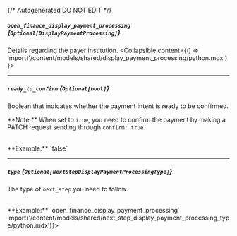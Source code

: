 {/* Autogenerated DO NOT EDIT  */}

##### `open_finance_display_payment_processing` *{`Optional[DisplayPaymentProcessing]`}*
Details regarding the payer institution.
<Collapsible content={() => import('/content/models/shared/display_payment_processing/python.mdx')}>
</Collapsible>

---
##### `ready_to_confirm` *{`Optional[bool]`}*
Boolean that indicates whether the payment intent is ready to be confirmed. 

  \*\*Note:\*\* When set to `true`, you need to confirm the payment by making a PATCH request sending through `confirm: true`.

<br/>
**Example:** `false`

---
##### `type` *{`Optional[NextStepDisplayPaymentProcessingType]`}*
The type of `next_step` you need to follow.

<br/>
**Example:** `open_finance_display_payment_processing`
<Collapsible content={() => import('/content/models/shared/next_step_display_payment_processing_type/python.mdx')}>
</Collapsible>

